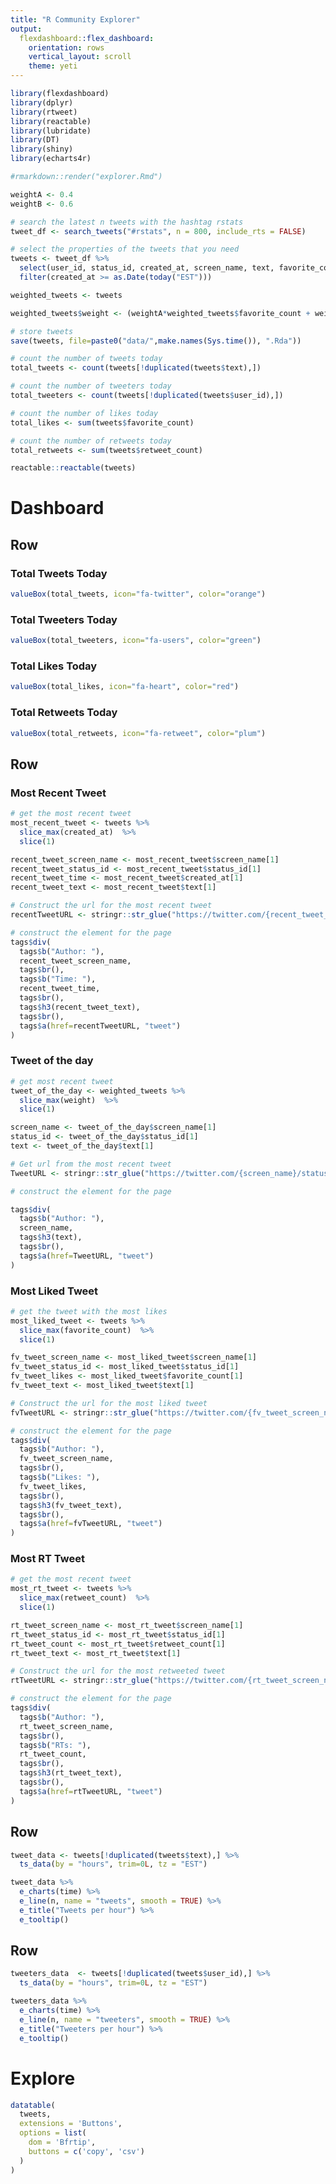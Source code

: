 ```yaml
---
title: "R Community Explorer"
output: 
  flexdashboard::flex_dashboard:
    orientation: rows
    vertical_layout: scroll
    theme: yeti
---
```


```r
library(flexdashboard)
library(dplyr)
library(rtweet)
library(reactable)
library(lubridate)
library(DT)
library(shiny)
library(echarts4r)

#rmarkdown::render("explorer.Rmd")  

weightA <- 0.4
weightB <- 0.6

# search the latest n tweets with the hashtag rstats
tweet_df <- search_tweets("#rstats", n = 800, include_rts = FALSE)

# select the properties of the tweets that you need
tweets <- tweet_df %>%
  select(user_id, status_id, created_at, screen_name, text, favorite_count, retweet_count) %>%
  filter(created_at >= as.Date(today("EST")))

weighted_tweets <- tweets

weighted_tweets$weight <- (weightA*weighted_tweets$favorite_count + weightB*weighted_tweets$retweet_count)

# store tweets
save(tweets, file=paste0("data/",make.names(Sys.time()), ".Rda"))

# count the number of tweets today
total_tweets <- count(tweets[!duplicated(tweets$text),])

# count the number of tweeters today
total_tweeters <- count(tweets[!duplicated(tweets$user_id),])

# count the number of likes today
total_likes <- sum(tweets$favorite_count)

# count the number of retweets today
total_retweets <- sum(tweets$retweet_count)

reactable::reactable(tweets)

```

# Dashboard {data-icon="fa-globe"}

Row
-----------------------------------------------------------------------

### Total Tweets Today

```r
valueBox(total_tweets, icon="fa-twitter", color="orange")
```

### Total Tweeters Today

```r
valueBox(total_tweeters, icon="fa-users", color="green")
```

### Total Likes Today

```r
valueBox(total_likes, icon="fa-heart", color="red")
```

### Total Retweets Today

```r
valueBox(total_retweets, icon="fa-retweet", color="plum")
```

Row {data-height=500}
-----------------------------------------------------------------------

### **Most Recent Tweet**

```r

# get the most recent tweet
most_recent_tweet <- tweets %>%
  slice_max(created_at)  %>%
  slice(1)

recent_tweet_screen_name <- most_recent_tweet$screen_name[1]
recent_tweet_status_id <- most_recent_tweet$status_id[1]
recent_tweet_time <- most_recent_tweet$created_at[1]
recent_tweet_text <- most_recent_tweet$text[1]

# Construct the url for the most recent tweet
recentTweetURL <- stringr::str_glue("https://twitter.com/{recent_tweet_screen_name}/status/{recent_tweet_status_id}")

# construct the element for the page
tags$div(
  tags$b("Author: "),
  recent_tweet_screen_name,
  tags$br(),
  tags$b("Time: "),
  recent_tweet_time,
  tags$br(),
  tags$h3(recent_tweet_text),
  tags$br(),
  tags$a(href=recentTweetURL, "tweet")
)

```

### **Tweet of the day**

```r

# get most recent tweet
tweet_of_the_day <- weighted_tweets %>%
  slice_max(weight)  %>%
  slice(1)

screen_name <- tweet_of_the_day$screen_name[1]
status_id <- tweet_of_the_day$status_id[1]
text <- tweet_of_the_day$text[1]

# Get url from the most recent tweet
TweetURL <- stringr::str_glue("https://twitter.com/{screen_name}/status/{status_id}")

# construct the element for the page

tags$div(
  tags$b("Author: "),
  screen_name,
  tags$h3(text),
  tags$br(),
  tags$a(href=TweetURL, "tweet")
)

```

### **Most Liked Tweet**

```r

# get the tweet with the most likes
most_liked_tweet <- tweets %>%
  slice_max(favorite_count)  %>%
  slice(1)

fv_tweet_screen_name <- most_liked_tweet$screen_name[1]
fv_tweet_status_id <- most_liked_tweet$status_id[1]
fv_tweet_likes <- most_liked_tweet$favorite_count[1]
fv_tweet_text <- most_liked_tweet$text[1]

# Construct the url for the most liked tweet
fvTweetURL <- stringr::str_glue("https://twitter.com/{fv_tweet_screen_name}/status/{fv_tweet_status_id}")

# construct the element for the page
tags$div(
  tags$b("Author: "),
  fv_tweet_screen_name,
  tags$br(),
  tags$b("Likes: "),
  fv_tweet_likes,
  tags$br(),
  tags$h3(fv_tweet_text),
  tags$br(),
  tags$a(href=fvTweetURL, "tweet")
)

```

### **Most RT Tweet**

```r

# get the most recent tweet
most_rt_tweet <- tweets %>%
  slice_max(retweet_count)  %>%
  slice(1)

rt_tweet_screen_name <- most_rt_tweet$screen_name[1]
rt_tweet_status_id <- most_rt_tweet$status_id[1]
rt_tweet_count <- most_rt_tweet$retweet_count[1]
rt_tweet_text <- most_rt_tweet$text[1]

# Construct the url for the most retweeted tweet
rtTweetURL <- stringr::str_glue("https://twitter.com/{rt_tweet_screen_name}/status/{rt_tweet_status_id}")

# construct the element for the page
tags$div(
  tags$b("Author: "),
  rt_tweet_screen_name,
  tags$br(),
  tags$b("RTs: "),
  rt_tweet_count,
  tags$br(),
  tags$h3(rt_tweet_text),
  tags$br(),
  tags$a(href=rtTweetURL, "tweet")
)

```


Row 
-----------------------------------------------------------------------

```r

tweet_data <- tweets[!duplicated(tweets$text),] %>%
  ts_data(by = "hours", trim=0L, tz = "EST")

tweet_data %>%
  e_charts(time) %>%
  e_line(n, name = "tweets", smooth = TRUE) %>%
  e_title("Tweets per hour") %>%
  e_tooltip()

```



Row 
-----------------------------------------------------------------------

```r

tweeters_data  <- tweets[!duplicated(tweets$user_id),] %>%
  ts_data(by = "hours", trim=0L, tz = "EST")

tweeters_data %>%
  e_charts(time) %>%
  e_line(n, name = "tweeters", smooth = TRUE) %>%
  e_title("Tweeters per hour") %>%
  e_tooltip()

```





# Explore {data-icon="fa-chart-line"}

```r
datatable(
  tweets,
  extensions = 'Buttons', 
  options = list(
    dom = 'Bfrtip',
    buttons = c('copy', 'csv')
  )
)
```




